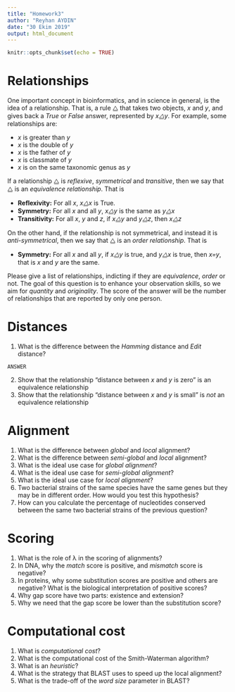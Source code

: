 ---
title: "Homework3"
author: "Reyhan AYDIN"
date: "30 Ekim 2019"
output: html_document
---

```{r setup, include=FALSE}
knitr::opts_chunk$set(echo = TRUE)
```

# Relationships

One important concept in bioinformatics, and in science in general, is the idea of a relationship. That is, a rule ⧋ that takes two objects, _x_ and _y_, and gives back a _True_ or _False_ answer, represented by _x⧋y_. For example, some relationships are:

*   _x_ is greater than _y_
*   _x_ is the double of _y_
*   _x_ is the father of _y_
*   _x_ is classmate of _y_
*   _x_ is on the same taxonomic genus as _y_

If a relationship ⧋ is _reflexive_, _symmetrical_ and _transitive_, then we say that ⧋ is an _equivalence relationship_. That is

*   **Reflexivity:** For all _x_, _x⧋x_ is True.
*   **Symmetry:** For all _x_ and all _y_, _x⧋y_ is the same as _y⧋x_
*   **Transitivity:** For all _x_, _y_ and _z_, if _x⧋y_ and _y⧋z_, then _x⧋z_

On the other hand, if the relationship is not symmetrical, and instead it is _anti-symmetrical_, then we say that ⧋ is an _order relationship_. That is

*   **Symmetry:** For all _x_ and all _y_, if _x⧋y_ is true, and _y⧋x_ is true, then _x=y_, that is _x_ and _y_ are the same.

Please give a list of relationships, indicting if they are _equivalence_, _order_ or not. The goal of this question is to enhance your observation skills, so we aim for _quantity_ and _originality_. The score of the answer will be the number of relationships that are reported by only one person.


# Distances

1.  What is the difference between the _Hamming_ distance and _Edit_ distance?
```
ANSWER
```

2.  Show that the relationship “distance between _x_ and _y_ is zero” is an equivalence relationship
3.  Show that the relationship “distance between _x_ and _y_ is small” is _not_ an equivalence relationship


# Alignment

1.  What is the difference between _global_ and _local_ alignment?
2.  What is the difference between _semi-global_ and _local_ alignment?
3.  What is the ideal use case for _global alignment_?
4.  What is the ideal use case for _semi-global alignment_?
5.  What is the ideal use case for _local alignment_?
6.  Two bacterial strains of the same species have the same genes but they may be in different order. How would you test this hypothesis?
7.  How can you calculate the percentage of nucleotides conserved between the same two bacterial strains of the previous question?


# Scoring

1.  What is the role of λ in the scoring of alignments?
2.  In DNA, why the _match_ score is positive, and _mismatch_ score is negative?
3.  In proteins, why some substitution scores are positive and others are negative? What is the biological interpretation of positive scores?
4.  Why gap score have two parts: existence and extension?
5.  Why we need that the gap score be lower than the substitution score?


# Computational cost

1.  What is _computational cost_?
2.  What is the computational cost of the Smith-Waterman algorithm?
3.  What is an _heuristic_?
4.  What is the strategy that BLAST uses to speed up the local alignment?
5.  What is the trade-off of the _word size_ parameter in BLAST?

